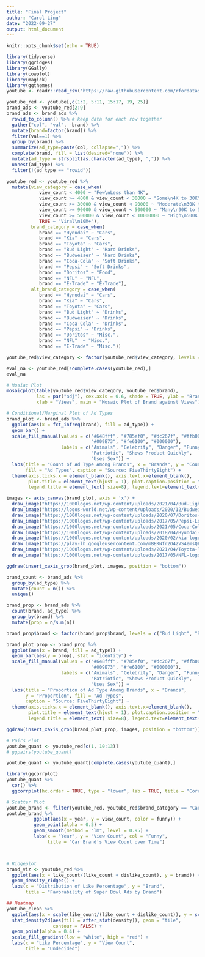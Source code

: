 ---
title: "Final Project"
author: "Carol Ling"
date: "2022-09-27"
output: html_document
---

```{r setup, include=FALSE}
knitr::opts_chunk$set(echo = TRUE)
```



```{r}
library(tidyverse)
library(ggridges)
library(GGally)
library(cowplot)
library(magick)
library(ggthemes)
youtube <- readr::read_csv('https://raw.githubusercontent.com/rfordatascience/tidytuesday/master/data/2021/2021-03-02/youtube.csv')

youtube_red <- youtube[,c(1:2, 5:11, 15:17, 19, 25)]
brand_ads <- youtube_red[2:9]
brand_ads <- brand_ads %>%   
  rowid_to_column() %>% # keep data for each row together
  gather("col", "val", -brand) %>% 
  mutate(brand=factor(brand)) %>% 
  filter(val==1) %>% 
  group_by(brand) %>% 
  summarize(ad_type=paste(col, collapse=",")) %>%
  complete(brand, fill = list(desired="none")) %>%
  mutate(ad_type = strsplit(as.character(ad_type), ",")) %>% 
  unnest(ad_type) %>%
  filter(!(ad_type == "rowid"))
```

```{r}
youtube_red <- youtube_red %>%
  mutate(view_category = case_when(
            view_count < 4000 ~ "Few\nLess than 4K",
            view_count >= 4000 & view_count < 30000 ~ "Some\n4K to 30K",
            view_count >= 30000 & view_count < 90000 ~ "Moderate\n30K to 90K",
            view_count >= 90000 & view_count < 500000 ~ "Many\n90K to 500K",
            view_count >= 500000 & view_count < 10000000 ~ "High\n500K to 10M",
            TRUE ~ "Viral\n10M+"),
         brand_category = case_when(
            brand == "Hynudai" ~ "Cars", 
            brand == "Kia" ~ "Cars",
            brand == "Toyota" ~ "Cars",
            brand == "Bud Light" ~ "Hard Drinks", 
            brand == "Budweiser" ~ "Hard Drinks",
            brand == "Coca-Cola" ~ "Soft Drinks", 
            brand == "Pepsi" ~ "Soft Drinks",
            brand == "Doritos" ~ "Food",
            brand == "NFL" ~ "NFL",
            brand == "E-Trade" ~ "E-Trade"),
         alt_brand_category = case_when(
            brand == "Hynudai" ~ "Cars",
            brand == "Kia" ~ "Cars", 
            brand == "Toyota" ~ "Cars",
            brand == "Bud Light" ~ "Drinks", 
            brand == "Budweiser" ~ "Drinks", 
            brand == "Coca-Cola" ~ "Drinks", 
            brand == "Pepsi" ~ "Drinks",
            brand == "Doritos" ~ "Misc.", 
            brand == "NFL"  ~ "Misc.", 
            brand == "E-Trade" ~ "Misc."))

youtube_red$view_category <- factor(youtube_red$view_category, levels = c("Few\nLess than 4K","Some\n4K to 30K", "Moderate\n30K to 90K", "Many\n90K to 500K", "High\n500K to 10M", "Viral\n10M+"))
```

```{r}
eval_na <- youtube_red[!complete.cases(youtube_red),]
eval_na
```


```{r, fig.height=2}
# Mosiac Plot
mosaicplot(table(youtube_red$view_category, youtube_red$brand), 
           las = par("adj"), cex.axis = 0.6, shade = TRUE, ylab = "Brand",
           xlab = "Views", main = "Mosaic Plot of Brand against Views")
```

```{r}
# Conditional/Marginal Plot of Ad Types
brand_plot <- brand_ads %>%
  ggplot(aes(x = fct_infreq(brand), fill = ad_type)) +
  geom_bar() +
  scale_fill_manual(values = c("#648fff", "#785ef0", "#dc267f", "#ffb000", 
                               "#009E73", "#fe6100", "#000000"), 
                    labels = c("Animals", "Celebrity", "Danger", "Funny", 
                               "Patriotic", "Shows Product Quickly", 
                               "Uses Sex")) +
  labs(title = "Count of Ad Type Among Brands", x = "Brands", y = "Count",
       fill = "Ad Types", caption = "Source: FiveThirtyEight") +
  theme(axis.ticks.x = element_blank(), axis.text.x=element_blank(), 
        plot.title = element_text(hjust = 1), plot.caption.position = "plot",
        legend.title = element_text( size=8), legend.text=element_text(size=8))

images <- axis_canvas(brand_plot, axis = 'x') + 
  draw_image("https://1000logos.net/wp-content/uploads/2021/04/Bud-Light-logo-768x432.png", x = 0.5, scale = 0.85) +
  draw_image("https://logos-world.net/wp-content/uploads/2020/12/Budweiser-Logo-2016-present.jpg", x = 1.5, scale = 1.1) +
  draw_image("https://1000logos.net/wp-content/uploads/2020/07/Doritos-Logo-768x480.png", x = 2.5, scale = 1.2) +
  draw_image("https://1000logos.net/wp-content/uploads/2017/05/Pepsi-Logo-1536x864.png", x = 3.5, scale = 1.1) +
  draw_image("https://1000logos.net/wp-content/uploads/2021/05/Coca-Cola-logo-768x432.png", x = 4.5, scale = 0.9) +
  draw_image("https://1000logos.net/wp-content/uploads/2018/04/Hyundai-logo-768x432.png", x = 5.5, scale = 1.2) +
  draw_image("https://1000logos.net/wp-content/uploads/2020/02/kia-logo-1536x1024.jpeg", x = 6.5, scale = 0.9) +
  draw_image("https://play-lh.googleusercontent.com/mBEKNfr2O42VS4emsQF59jt0TpMbwRLJVUoIG7LvUYPdolnNyEGfJJw3joSn6ZbTJdE", x = 7.5, scale = 0.85) +
  draw_image("https://1000logos.net/wp-content/uploads/2021/04/Toyota-logo-768x432.png", x = 8.5, scale = 1) +
  draw_image("https://1000logos.net/wp-content/uploads/2017/05/NFL-logo-768x518.png", x = 9.5, scale = 1.2) 

ggdraw(insert_xaxis_grob(brand_plot, images, position = "bottom"))
```

```{r}
brand_count <- brand_ads %>%
  group_by(ad_type) %>%
  mutate(count = n()) %>%
  unique()

brand_prop <- brand_ads %>%
  count(brand, ad_type) %>%
  group_by(brand) %>%
  mutate(prop = n/sum(n))

brand_prop$brand <- factor(brand_prop$brand, levels = c("Bud Light", "Budweiser", "Doritos", "Pepsi", "Coca-Cola", "Hynudai", "Kia", "E-Trade", "Toyota", "NFL"))

brand_plot_prop <- brand_prop %>%
  ggplot(aes(x = brand, fill = ad_type)) +
  geom_bar(aes(y = prop), stat = "identity") +
  scale_fill_manual(values = c("#648fff", "#785ef0", "#dc267f", "#ffb000", 
                               "#009E73", "#fe6100", "#000000"), 
                    labels = c("Animals", "Celebrity", "Danger", "Funny", 
                               "Patriotic", "Shows Product Quickly", 
                               "Uses Sex")) +
  labs(title = "Proportion of Ad Type Among Brands", x = "Brands", 
       y = "Proportion", fill = "Ad Types", 
       caption = "Source: FiveThirtyEight") +
  theme(axis.ticks.x = element_blank(), axis.text.x=element_blank(), 
        plot.title = element_text(hjust = 1), plot.caption.position = "plot",
        legend.title = element_text( size=8), legend.text=element_text(size=8))

ggdraw(insert_xaxis_grob(brand_plot_prop, images, position = "bottom"))
```


```{r}
# Pairs Plot
youtube_quant <- youtube_red[c(1, 10:13)] 
# ggpairs(youtube_quant)

youtube_quant <- youtube_quant[complete.cases(youtube_quant),]

library(ggcorrplot)
youtube_quant %>%
  cor() %>%
  ggcorrplot(hc.order = TRUE, type = "lower", lab = TRUE, title = "Correlation of Video Statistics")
```


```{r}
# Scatter Plot
youtube_brand <- filter(youtube_red, youtube_red$brand_category == "Cars")
youtube_brand %>%
          ggplot(aes(x = year, y = view_count, color = funny)) +
          geom_point(alpha = 0.5) +
          geom_smooth(method = "lm", level = 0.95) +
          labs(x = "Year", y = "View Count", col = "Funny",
               title = "Car Brand's View Count over Time")



# Ridgeplot
brand_viz <- youtube_red %>%
  ggplot(aes(x = like_count/(like_count + dislike_count), y = brand)) +
  geom_density_ridges() +
  labs(x = "Distribution of Like Percentage", y = "Brand",
       title = "Favorability of Super Bowl Ads by Brand")

## Heatmap
youtube_clean %>%
  ggplot(aes(x = scale(like_count/(like_count + dislike_count)), y = scale(view_count))) +
  stat_density2d(aes(fill = after_stat(density)), geom = "tile",
                 contour = FALSE) +
  geom_point(alpha = 0.4) +
  scale_fill_gradient(low = "white", high = "red") +
  labs(x = "Like Percentage", y = "View Count",
       title = "Undecided")
```
